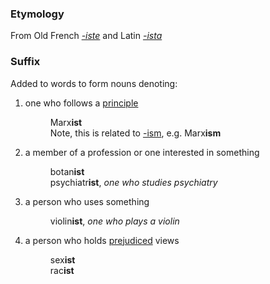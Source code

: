 ===Etymology===
From Old French ''[[-iste]]'' and Latin ''[[-ista]]''

===Suffix===
Added to words to form nouns denoting:
#one who follows a [[principle]]
#:Marx'''ist'''
#:Note, this is related to [[-ism]], e.g. Marx'''ism'''
#a member of a profession or one interested in something
#:botan'''ist'''
#:psychiatr'''ist''', ''one who studies psychiatry''
#a person who uses something
#:violin'''ist''', ''one who plays a violin''
#a person who holds [[prejudiced]] views
#:sex'''ist'''
#:rac'''ist'''
